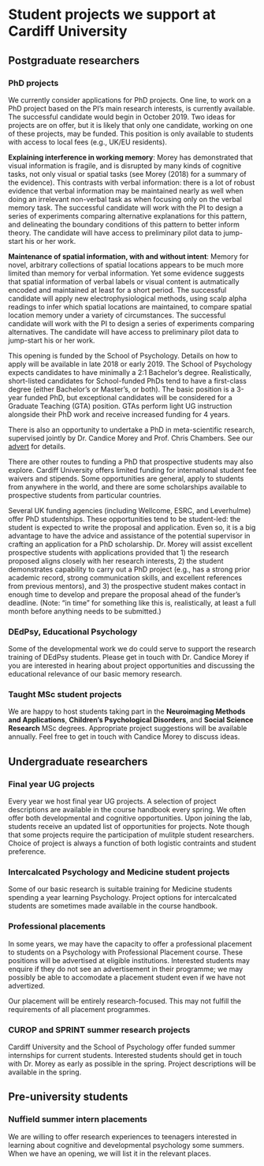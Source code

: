# Student projects we support at Cardiff University

## Postgraduate researchers

### PhD projects

We currently consider applications for PhD projects. One line, to work on a PhD project based on the PI's main research interests, is currently available. The successful candidate would begin in October 2019. Two ideas for projects are on offer, but it is likely that only one candidate, working on one of these projects, may be funded. This position is only available to students with access to local fees (e.g., UK/EU residents). 

**Explaining interference in working memory**: Morey has demonstrated that visual information is fragile, and is disrupted by many kinds of cognitive tasks, not only visual or spatial tasks (see Morey (2018) for a summary of the evidence). This contrasts with verbal information: there is a lot of robust evidence that verbal information may be maintained nearly as well when doing an irrelevant non-verbal task as when focusing only on the verbal memory task. The successful candidate will work with the PI to design a series of experiments comparing alternative explanations for this pattern, and delineating the boundary conditions of this pattern to better inform theory. The candidate will have access to preliminary pilot data to jump-start his or her work.

**Maintenance of spatial information, with and without intent**: Memory for novel, arbitrary collections of spatial locations appears to be much more limited than memory for verbal information. Yet some evidence suggests that spatial information of verbal labels or visual content is autmatically encoded and maintained at least for a short period. The successful candidate will apply new electrophysiological methods, using scalp alpha readings to infer which spatial locations are maintained, to compare spatial location memory under a variety of circumstances. The successful candidate will work with the PI to design a series of experiments comparing alternatives. The candidate will have access to preliminary pilot data to jump-start his or her work.

This opening is funded by the School of Psychology. Details on how to apply will be available in late 2018 or early 2019. The School of Psychology expects candidates to have minimally a 2:1 Bachelor's degree. Realistically, short-listed candidates for School-funded PhDs tend to have a first-class degree (either Bachelor's or Master's, or both). The basic position is a 3-year funded PhD, but exceptional candidates will be considered for a Graduate Teaching (GTA) position. GTAs perform light UG instruction alongside their PhD work and receive increased funding for 4 years.

There is also an opportunity to undertake a PhD in meta-scientific research, supervised jointly by Dr. Candice Morey and Prof. Chris Chambers. See our [advert](https://www.findaphd.com/search/ProjectDetails.aspx?PJID=100639) for details.

There are other routes to funding a PhD that prospective students may also explore. Cardiff University offers limited funding for international student fee waivers and stipends. Some opportunities are general, apply to students from anywhere in the world, and there are some scholarships available to prospective students from particular countries. 

Several UK funding agencies (including Wellcome, ESRC, and Leverhulme) offer PhD studentships. These opportunities tend to be student-led: the student is expected to write the proposal and application. Even so, it is a big advantage to have the advice and assistance of the potential supervisor in crafting an application for a PhD scholarship. Dr. Morey will assist excellent prospective students with applications provided that 1) the research proposed aligns closely with her research interests, 2) the student demonstrates capability to carry out a PhD project (e.g., has a strong prior academic record, strong communication skills, and excellent references from previous mentors), and 3) the prospective student makes contact in enough time to develop and prepare the proposal ahead of the funder's deadline. (Note: "in time" for something like this is, realistically, at least a full month before anything needs to be submitted.)

### DEdPsy, Educational Psychology

Some of the developmental work we do could serve to support the research training of DEdPsy students. Please get in touch with Dr. Candice Morey if you are interested in hearing about project opportunities and discussing the educational relevance of our basic memory research. 

### Taught MSc student projects

We are happy to host students taking part in the **Neuroimaging Methods and Applications**, **Children's Psychological Disorders**, and **Social Science Research** MSc degrees. Appropriate project suggestions will be available annually. Feel free to get in touch with Candice Morey to discuss ideas.

## Undergraduate researchers

### Final year UG projects

Every year we host final year UG projects. A selection of project descriptions are available in the course handbook every spring. We often offer both developmental and cognitive opportunities. Upon joining the lab, students receive an updated list of opportunities for projects. Note though that some projects require the participation of mulitple student researchers. Choice of project is always a function of both logistic contraints and student preference.

### Intercalcated Psychology and Medicine student projects

Some of our basic research is suitable training for Medicine students spending a year learning Psychology. Project options for intercalcated students are sometimes made available in the course handbook.

### Professional placements

In some years, we may have the capacity to offer a professional placement to students on a Psychology with Professional Placement course. These positions will be advertised at eligible institutions. Interested students may enquire if they do not see an advertisement in their programme; we may possibly be able to accomodate a placement student even if we have not advertized. 

Our placement will be entirely research-focused. This may not fulfill the requirements of all placement programmes.

### CUROP and SPRINT summer research projects

Cardiff University and the School of Psychology offer funded summer internships for current students. Interested students should get in touch with Dr. Morey as early as possible in the spring. Project descriptions will be available in the spring.

## Pre-university students

### Nuffield summer intern placements

We are willing to offer research experiences to teenagers interested in learning about cognitive and developmental psychology some summers. When we have an opening, we will list it in the relevant places.






